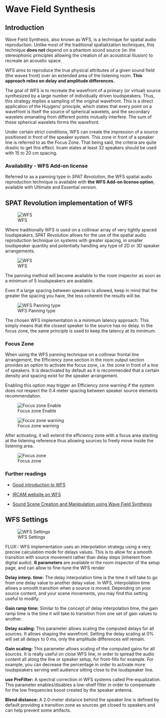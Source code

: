 # Wave Field Synthesis

## Introduction

Wave Field Synthesis, also known as WFS, is a technique for spatial audio reproduction. Unlike most of the traditional spatialization techniques, this technique **does not** depend on a phantom sound source (ie: the stereophonic principles allowing the creation of an acoustical illusion) to recreate an acoustic space.

WFS aims to reproduce the true physical attributes of a given sound field (the waves front) over an extended area of the listening room. **This approach relies on delay and amplitude differences.**

The goal of WFS is to recreate the wavefront of a primary (or virtual) source synthesized by a large number of individually driven loudspeakers. Thus, this strategy implies a sampling of the original wavefront. This is a direct application of the Huygens' principle, which states that every point on a wavefront is itself the source of spherical wavelets, and the secondary wavelets emanating from different points mutually interfere. The sum of these spherical wavelets forms the wavefront.

Under certain strict conditions, WFS can create the impression of a source positioned in front of the speaker system. This zone in front of a speaker line is referred to as the Focus Zone. That being said, the criteria are quite drastic to get this effect. Ircam states at least 32 speakers should be used with 15 to 20 cm spacing.

### Availability - WFS Add-on license

:::{.callout-note}
Referred to as a panning type in _SPAT Revolution_, the WFS spatial audio reproduction technique is available with **the WFS Add-on license option**, available with Ultimate and Essential version.
:::


## SPAT Revolution implementation of WFS

![WFS]( https://media.githubusercontent.com/media/FLUX-SE/doc_images/main/SpatR/Room/WFSNiceOutput.png)


Where traditionally WFS is used on a collinear array of very tightly spaced loudspeakers, SPAT Revolution allows for the use of the spatial audio reproduction technique on systems with greater spacing, in smaller loudspeaker quantity and potentially handling any type of 2D or 3D speaker arrangements.

![WFS]( https://media.githubusercontent.com/media/FLUX-SE/doc_images/main/SpatR/Room/WFSNice4.png)

The panning method will become available to the room inspector as soon as a minimum of 5 loudspeakers are available.

:::{.callout-warning}
 Even if a large spacing between speakers is allowed, keep in mind that the greater the spacing you have, the less coherent the results will be.
:::

![WFS Panning type]( https://media.githubusercontent.com/media/FLUX-SE/doc_images/main/SpatR/Setup/WFSPanning.png)

The chosen WFS implementation is a minimum latency approach. This simply means that the closest speaker to the source has no delay. In the focus zone, the same principle is used to keep the latency at its minimum.

### Focus Zone

When using the WFS panning technique on a collinear frontal line arrangement, the Efficiency zone section in the room output section provides an option to activate the focus zone, i.e. the zone in front of a line of speakers. It is deactivated by default as it is recommended that a certain density and spacing exist for the speaker arrangement.

:::{.callout-warning}
  Enabling this option may trigger an Efficiency zone warning if the system does not respect the 0.4 meter spacing between speaker source elements recommendation.
:::

![Focus zone Enable]( https://media.githubusercontent.com/media/FLUX-SE/doc_images/main/SpatR/Room/FocusZoneEnable.png)

![Focus zone warning]( https://media.githubusercontent.com/media/FLUX-SE/doc_images/main/SpatR/Room//FocusZoneWarning.png)

After activating, it will extend the efficiency zone with a focus area starting at the listening reference thus allowing sources to freely move inside the listening area.

![Focus zone]( https://media.githubusercontent.com/media/FLUX-SE/doc_images/main/SpatR/Room/FocusZone.png)

### Further readings

- [Good introduction to WFS](http://www.syntheticwave.de/Wavefieldsynthesis.htm)

- [IRCAM website on WFS](http://recherche.ircam.fr/equipes/salles/WFS_WEBSITE/Index_wfs_site.htm)

- [Sound Scene Creation and Manipulation using Wave Field Synthesis](http://recherche.ircam.fr/equipes/salles/WFS_WEBSITE/Documents/WFS_overview.pdf)

## WFS Settings

![WFS Settings]( https://media.githubusercontent.com/media/FLUX-SE/doc_images/main/SpatR/Setup/WFSSettings.png)

FLUX:: WFS implementation uses an interpolation strategy using a very precise calculation mode for delays values. This is to allow for a smooth transition with source movement rather than delay steps (inherent from digital audio).
**6 parameters** are available in the room inspector of the setup page, and can allow to fine-tune the WFS render

**Delay interp. time:**
The delay interpolation time is the time it will take to go from one delay value to another delay value. In WFS, interpolation time allows a smooth transition when a source is moved. Depending on your source content, and your scene movements, you may find this setting useful to modify.

**Gain ramp time:**
Similar to the concept of delay interpolation time, the gain ramp time is the time it will take to transition from one set of gain values to another.

**Delay scaling:**
This parameter allows scaling the computed delays for all sources. It allows shaping the wavefront. Setting the delay scaling at 0% will set all delays to 0 ms, only the amplitude differences will remain.

**Gain scaling:**
This parameter allows scaling of the computed gains for all sources. It is really useful on close WFS line, in order to spread the audio content all along the line or speaker setup, for front-fills for example. For example, you can decrease the percentage in order to activate more loudspeakers serving well audience sitting close to the loudspeaker line.

**use PreFilter:**
A spectral correction in WFS systems called Pre-equalization. This parameter enables/disables a low-shelf filter in order to compensate for the low frequencies boost created by the speaker antenna.

**Blend distance:**
A 2.0-meter distance behind the speaker line is defined by default providing a transition zone as sources get closed to speakers and can help prevent some artifacts.
